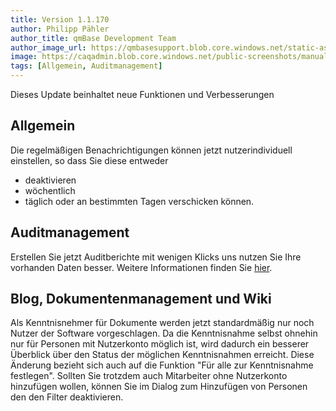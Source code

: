---
title: Version 1.1.170
author: Philipp Pähler
author_title: qmBase Development Team
author_image_url: https://qmbasesupport.blob.core.windows.net/static-assets/img/persons/paehler_round.png
image: https://caqadmin.blob.core.windows.net/public-screenshots/manual-screenshots/Screenshot%202022-03-30%20175213_OrgChartWithoutName.png
tags: [Allgemein, Auditmanagement]
---

Dieses Update beinhaltet neue Funktionen und Verbesserungen

<!--truncate-->

## Allgemein

Die regelmäßigen Benachrichtigungen können jetzt nutzerindividuell einstellen, so dass Sie diese entweder

- deaktivieren
- wöchentlich
- täglich
  oder an bestimmten Tagen verschicken können.

## Auditmanagement

Erstellen Sie jetzt Auditberichte mit wenigen Klicks uns nutzen Sie Ihre vorhanden Daten besser.
Weitere Informationen finden Sie [hier](/docs/apps/audit-management#wie-erstelle-ich-einen-auditbericht).

## Blog, Dokumentenmanagement und Wiki

Als Kenntnisnehmer für Dokumente werden jetzt standardmäßig nur noch Nutzer der Software vorgeschlagen.
Da die Kenntnisnahme selbst ohnehin nur für Personen mit Nutzerkonto möglich ist, wird dadurch ein besserer Überblick über den Status der möglichen Kenntnisnahmen erreicht.
Diese Änderung bezieht sich auch auf die Funktion "Für alle zur Kenntnisnahme festlegen".
Sollten Sie trotzdem auch Mitarbeiter ohne Nutzerkonto hinzufügen wollen, können Sie im Dialog zum Hinzufügen von Personen den den Filter deaktivieren.
